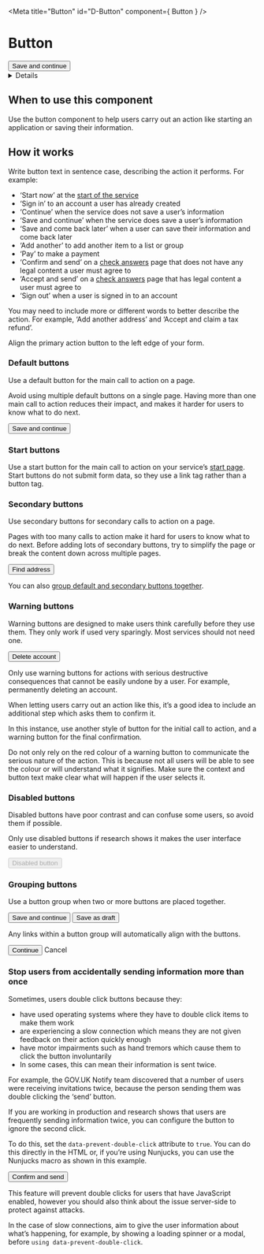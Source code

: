 
<Meta title="Button" id="D-Button" component={ Button } />

# Button

<Canvas withToolbar>
  <Story name="Default">
    <Button>Save and continue</Button>
  </Story>
</Canvas>

<Details summary="Properties" className="no-indent">
  <Props of={ Button } />
</Details>


## When to use this component

Use the button component to help users carry out an action like starting an
application or saving their information.


## How it works

Write button text in sentence case, describing the action it performs. For
example:

- ‘Start now’ at the [start of the service]
- ‘Sign in’ to an account a user has already created
- ‘Continue’ when the service does not save a user’s information
- ‘Save and continue’ when the service does save a user’s information
- ‘Save and come back later’ when a user can save their information and come
  back later
- ‘Add another’ to add another item to a list or group
- ‘Pay’ to make a payment
- ‘Confirm and send’ on a [check answers] page that does not have any legal
  content a user must agree to
- ‘Accept and send’ on a [check answers] page that has legal content a user must
  agree to
- ‘Sign out’ when a user is signed in to an account

You may need to include more or different words to better describe the action.
For example, ‘Add another address’ and ‘Accept and claim a tax refund’.

Align the primary action button to the left edge of your form.


### Default buttons

Use a default button for the main call to action on a page.

Avoid using multiple default buttons on a single page. Having more than one main
call to action reduces their impact, and makes it harder for users to know what
to do next.

<Canvas>
  <Story name="Standard">
    <Button>Save and continue</Button>
  </Story>
</Canvas>


### Start buttons

Use a start button for the main call to action on your service’s [start page].
Start buttons do not submit form data, so they use a link tag rather than a
button tag.

<Canvas>
  <Story name="Start">
    <StartButton href="#" />
  </Story>
</Canvas>


### Secondary buttons

Use secondary buttons for secondary calls to action on a page.

Pages with too many calls to action make it hard for users to know what to do
next. Before adding lots of secondary buttons, try to simplify the page or break
the content down across multiple pages.

<Canvas>
  <Story name="Secondary">
    <Button classModifiers="secondary">Find address</Button>
  </Story>
</Canvas>

You can also [group default and secondary buttons together].


### Warning buttons

Warning buttons are designed to make users think carefully before they use them.
They only work if used very sparingly. Most services should not need one.

<Canvas>
  <Story name="Warning">
    <Button classModifiers="warning">Delete account</Button>
  </Story>
</Canvas>

Only use warning buttons for actions with serious destructive consequences that
cannot be easily undone by a user. For example, permanently deleting an account.

When letting users carry out an action like this, it’s a good idea to include an
additional step which asks them to confirm it.

In this instance, use another style of button for the initial call to action,
and a warning button for the final confirmation.

Do not only rely on the red colour of a warning button to communicate the
serious nature of the action. This is because not all users will be able to see
the colour or will understand what it signifies. Make sure the context and
button text make clear what will happen if the user selects it.


### Disabled buttons

Disabled buttons have poor contrast and can confuse some users, so avoid them if
possible.

Only use disabled buttons if research shows it makes the user interface easier
to understand.

<Canvas>
  <Story name="Disabled">
    <Button disabled>Disabled button</Button>
  </Story>
</Canvas>


### Grouping buttons

Use a button group when two or more buttons are placed together.

<Canvas>
  <Story name="Group">
    <ButtonGroup>
      <Button>Save and continue</Button>
      <Button classModifiers="secondary">Save as draft</Button>
    </ButtonGroup>
  </Story>
</Canvas>

Any links within a button group will automatically align with the buttons.

<Canvas>
  <Story name="Group with link">
    <ButtonGroup>
      <Button>Continue</Button>
      <Link href="#">Cancel</Link>
    </ButtonGroup>
  </Story>
</Canvas>

### Stop users from accidentally sending information more than once

Sometimes, users double click buttons because they:

- have used operating systems where they have to double click items to make them work
- are experiencing a slow connection which means they are not given feedback on their action quickly enough
- have motor impairments such as hand tremors which cause them to click the button involuntarily
- In some cases, this can mean their information is sent twice.

For example, the GOV.UK Notify team discovered that a number of users were receiving invitations twice, because the person sending them was double clicking the ‘send’ button.

If you are working in production and research shows that users are frequently sending information twice, you can configure the button to ignore the second click.

To do this, set the `data-prevent-double-click` attribute to `true`. You can do this directly in the HTML or, if you’re using Nunjucks, you can use the Nunjucks macro as shown in this example.

<Canvas withToolbar>
  <Story name="Data Prevent Double Click">
    <Button data-prevent-double-click="true" >Confirm and send</Button>
  </Story>
</Canvas>

This feature will prevent double clicks for users that have JavaScript enabled, however you should also think about the issue server-side to protect against attacks.

In the case of slow connections, aim to give the user information about what’s happening, for example, by showing a loading spinner or a modal, before `using data-prevent-double-click`.

[start of the service]: https://design-system.service.gov.uk/patterns/start-pages/
[check answers]: https://design-system.service.gov.uk/patterns/check-answers/
[start page]: https://design-system.service.gov.uk/patterns/start-pages/
[group default and secondary buttons together]: https://design-system.service.gov.uk/components/button/#grouping-buttons
